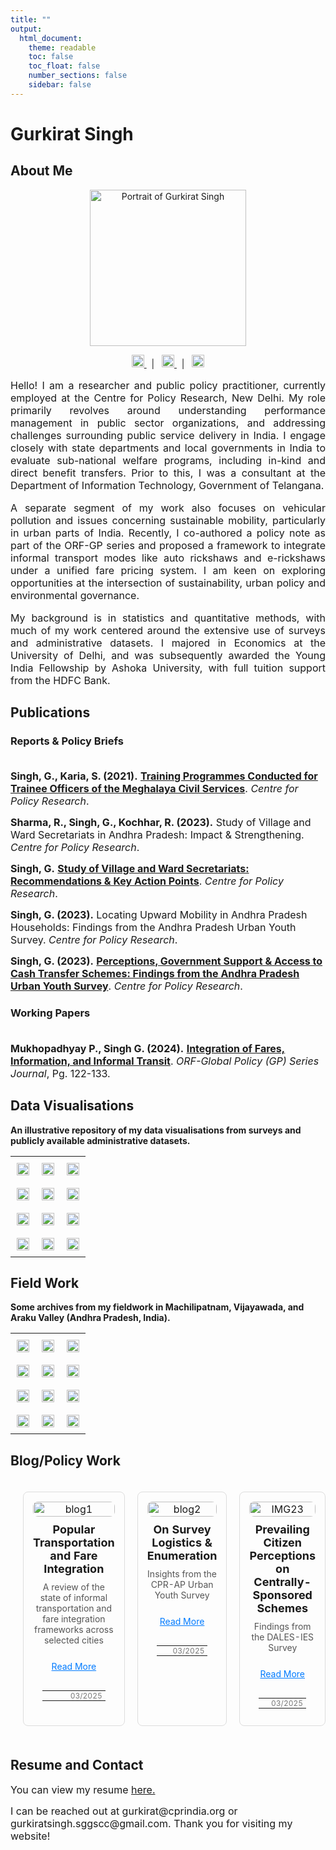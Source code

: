 ```yaml
---
title: ""
output: 
  html_document:
    theme: readable
    toc: false
    toc_float: false
    number_sections: false
    sidebar: false
---
```


<!-- Add viewport meta tag for mobile responsiveness -->
<meta name="viewport" content="width=device-width, initial-scale=1">

# Gurkirat Singh {.tabset}

## About Me  

<p align="center">
    <img src="gurkirat.jpg" alt="Portrait of Gurkirat Singh" width="250">
</p>  

<p align="center">
    <a href="https://x.com/GreenGurkirat" target="_blank">
        <img src="https://cdn.jsdelivr.net/npm/simple-icons@v9/icons/x.svg" width="20" height="20" alt="Twitter">
    </a>
    &nbsp; | &nbsp;
    <a href="https://github.com/gurkirat981" target="_blank">
        <img src="https://cdn.jsdelivr.net/npm/simple-icons@v9/icons/github.svg" width="20" height="20" alt="GitHub">
    </a>
    &nbsp; | &nbsp;
    <a href="https://www.linkedin.com/in/gurkiratsingh08/" target="_blank">
        <img src="https://cdn.jsdelivr.net/npm/simple-icons@v9/icons/linkedin.svg" width="20" height="20" alt="LinkedIn">
    </a>
</p>

<p style="font-size: 16px; text-align: justify;">Hello! I am a researcher and public policy practitioner, currently employed at the Centre for Policy Research, New Delhi. My role primarily revolves around understanding performance management in public sector organizations, and addressing challenges surrounding public service delivery in India. I engage closely with state departments and local governments in India to evaluate sub-national welfare programs, including in-kind and direct benefit transfers. Prior to this, I was a consultant at the Department of Information Technology, Government of Telangana.</p>

<p style="font-size: 16px; text-align: justify;">A separate segment of my work also focuses on vehicular pollution and issues concerning sustainable mobility, particularly in urban parts of India. Recently, I co-authored a policy note as part of the ORF-GP series and proposed a framework to integrate informal transport modes like auto rickshaws and e-rickshaws under a unified fare pricing system. I am keen on exploring opportunities at the intersection of sustainability, urban policy and environmental governance.</p>

<p style="font-size: 16px; text-align: justify;">My background is in statistics and quantitative methods, with much of my work centered around the extensive use of surveys and administrative datasets. I majored in Economics at the University of Delhi, and was subsequently awarded the Young India Fellowship by Ashoka University, with full tuition support from the HDFC Bank.</p>


## Publications  

### Reports & Policy Briefs  
<span style="font-size: 16px;">  
**Singh, G., Karia, S. (2021).** [**Training Programmes Conducted for Trainee Officers of the Meghalaya Civil Services**](https://drive.google.com/file/d/1pHC1o4gK1Km1qq3BaUf--TcNCaKTceRo/view). *Centre for Policy Research*.</span>   

<span style="font-size: 16px;">
**Sharma, R., Singh, G., Kochhar, R. (2023).** Study of Village and Ward Secretariats in Andhra Pradesh: Impact & Strengthening. *Centre for Policy Research*.</span>   

<span style="font-size: 16px;">
**Singh, G.** [**Study of Village and Ward Secretariats: Recommendations & Key Action Points**](https://drive.google.com/file/d/1UiDTa_Q4I7pPQDrO2yF8qwQILtH5-b52/view). *Centre for Policy Research*.</span>  

<span style="font-size: 16px;">
**Singh, G. (2023).** Locating Upward Mobility in Andhra Pradesh Households: Findings from the Andhra Pradesh Urban Youth Survey. *Centre for Policy Research*.</span> 

<span style="font-size: 16px;">
**Singh, G. (2023).** [**Perceptions, Government Support & Access to Cash Transfer Schemes: Findings from the Andhra Pradesh Urban Youth Survey**](https://drive.google.com/file/d/1EDo3npU-FoIeU6ihxE0EIfyKJPuc1FQe/view). *Centre for Policy Research*.</span>  

### Working Papers  
<span style="font-size: 16px;">  
**Mukhopadhyay P., Singh G. (2024).** [**Integration of Fares, Information, and Informal Transit**](https://www.orfonline.org/public/uploads/posts/pdf/20241228102901.pdf). *ORF-Global Policy (GP) Series Journal*, Pg. 122-133.</span>  

## Data Visualisations  

<p align="left"><b>An illustrative repository of my data visualisations from surveys and publicly available administrative datasets.</b></p>

<!-- Add Lightbox2 CSS -->
<link href="https://cdnjs.cloudflare.com/ajax/libs/lightbox2/2.11.3/css/lightbox.min.css" rel="stylesheet">

<!-- Add custom CSS for responsive table -->
<style>
    .responsive-table {
        width: 100%;
        border-collapse: collapse;
    }
    .responsive-table td {
        width: 33.33%; /* 3 columns by default */
        padding: 10px;
        text-align: center;
    }
    @media (max-width: 768px) {
        .responsive-table td {
            width: 50%; /* 2 columns on mobile */
        }
    }
</style>

<table class="responsive-table" align="center">
    <tr>
        <td><a href="Rplot1.jpeg" data-lightbox="data-viz" data-title="Credit Attribution for Welfare Schemes (DALES-IES Survey)"><img src="Rplot1.jpeg" width="100%"></a></td>
        <td><a href="Rplot8.jpeg" data-lightbox="data-viz" data-title="Household Consumption Expenditure on Bus (NSS-HCES 2022-2023)"><img src="Rplot8.jpeg" width="100%"></a></td>
        <td><a href="Rplot3.jpeg" data-lightbox="data-viz" data-title="Statewise breakup of Transit Expenditure (NSS-HCES 2022-2023)"><img src="Rplot3.jpeg" width="100%"></a></td>
    </tr>
    <tr>
        <td><a href="Rplot7.jpeg" data-lightbox="data-viz" data-title="Sector, Size and Nature of landholdings (NSS-HCES 2022-2023)"><img src="Rplot7.jpeg" width="100%"></a></td>
        <td><a href="Rplot2.jpeg" data-lightbox="data-viz" data-title="Multi-Modality Index by State and Sector (NSS-HCES 2022-2023)"><img src="Rplot2.jpeg" width="100%"></a></td>
        <td><a href="Rplot9.jpeg" data-lightbox="data-viz" data-title="Nature of Economic Activity and Size of Landholdings (NSS-HCES 2022-2023)"><img src="Rplot9.jpeg" width="100%"></a></td>
    </tr>
    <tr>
        <td><a href="Rplot10.jpeg" data-lightbox="data-viz" data-title="Primary Activity and Voting Behaviour (DALES-IES Survey)"><img src="Rplot10.jpeg" width="100%"></a></td>
        <td><a href="Rplot11.jpeg" data-lightbox="data-viz" data-title="Size of Landholdings and Share of Households engaged in Agriculture (NSS-HCES 2022-2023)"><img src="Rplot11.jpeg" width="100%"></a></td>
        <td><a href="Rplot16.jpeg" data-lightbox="data-viz" data-title="Breakdown of Asset Ownership among Survey Respondents (DALES-IES Survey)"><img src="Rplot16.jpeg" width="100%"></a></td>
    </tr>
    <tr>
        <td><a href="Rplot13.jpg" data-lightbox="data-viz" data-title="Statewise Penetration of Railways across Rural and Urban Households in India (NSS-HCES 2022-2023)"><img src="Rplot13.jpg" width="100%"></a></td>
        <td><a href="Rplot14.jpeg" data-lightbox="data-viz" data-title="AmmaVodi Coverage and Scheme Penetration Index (CPR-AP Survey)"><img src="Rplot14.jpeg" width="100%"></a></td>
        <td><a href="Rplot15.jpeg" data-lightbox="data-viz" data-title="Household Coverage and Transit Expenditure across Urban Settlement Groups (NSS-HCES 2022-2023)"><img src="Rplot15.jpeg" width="100%"></a></td>
    </tr>
</table>

<!-- Add Lightbox2 JavaScript -->
<script src="https://cdnjs.cloudflare.com/ajax/libs/lightbox2/2.11.3/js/lightbox.min.js"></script>

## Field Work  

<p align="left"><b>Some archives from my fieldwork in Machilipatnam, Vijayawada, and Araku Valley (Andhra Pradesh, India).</b></p>

<!-- Add Lightbox2 CSS -->
<link href="https://cdnjs.cloudflare.com/ajax/libs/lightbox2/2.11.3/css/lightbox.min.css" rel="stylesheet">

<!-- Add custom CSS for responsive table -->
<style>
    .responsive-table {
        width: 100%;
        border-collapse: collapse;
    }
    .responsive-table td {
        width: 33.33%; /* 3 columns by default */
        padding: 10px;
        text-align: center;
    }
    @media (max-width: 768px) {
        .responsive-table td {
            width: 50%; /* 2 columns on mobile */
        }
    }
</style>

<table class="responsive-table" align="center">
    <tr>
        <td><a href="IMG3.jpg" data-lightbox="fieldwork" data-title="IMG3"><img src="IMG3.jpg" width="100%"></a></td>
        <td><a href="IMG4.jpg" data-lightbox="fieldwork" data-title="IMG4"><img src="IMG4.jpg" width="100%"></a></td>
        <td><a href="IMG5.jpg" data-lightbox="fieldwork" data-title="IMG5"><img src="IMG5.jpg" width="100%"></a></td>
    </tr>
    <tr>
        <td><a href="IMG8.jpg" data-lightbox="fieldwork" data-title="IMG8"><img src="IMG8.jpg" width="100%"></a></td>
        <td><a href="IMG9.jpg" data-lightbox="fieldwork" data-title="IMG9"><img src="IMG9.jpg" width="100%"></a></td>
        <td><a href="IMG6.jpg" data-lightbox="fieldwork" data-title="IMG6"><img src="IMG6.jpg" width="100%"></a></td>
    </tr>
    <tr>
        <td><a href="IMG10.jpg" data-lightbox="fieldwork" data-title="IMG10"><img src="IMG10.jpg" width="100%"></a></td>
        <td><a href="IMG11.jpg" data-lightbox="fieldwork" data-title="IMG11"><img src="IMG11.jpg" width="100%"></a></td>
        <td><a href="IMG12.jpg" data-lightbox="fieldwork" data-title="IMG12"><img src="IMG12.jpg" width="100%"></a></td>
    </tr>
    <tr>
        <td><a href="IMG13.jpg" data-lightbox="fieldwork" data-title="IMG13"><img src="IMG13.jpg" width="100%"></a></td>
        <td><a href="IMG14.jpg" data-lightbox="fieldwork" data-title="IMG14"><img src="IMG14.jpg" width="100%"></a></td>
        <td><a href="IMG15.jpg" data-lightbox="fieldwork" data-title="IMG15"><img src="IMG15.jpg" width="100%"></a></td>
    </tr>
</table>

<!-- Add Lightbox2 JavaScript -->
<script src="https://cdnjs.cloudflare.com/ajax/libs/lightbox2/2.11.3/js/lightbox.min.js"></script>

## Blog/Policy Work  

<!-- Add Lightbox2 CSS (if needed for thumbnails) -->
<link href="https://cdnjs.cloudflare.com/ajax/libs/lightbox2/2.11.3/css/lightbox.min.css" rel="stylesheet">

<!-- Add custom CSS for the grid layout -->
<style>
    .articles-table {
        width: 100%;
        border-collapse: separate; /* Use separate to allow spacing between cells */
        border-spacing: 20px; /* Add spacing between cells */
    }
    .articles-table td {
        width: 33.33%; /* 3 columns by default */
        padding: 15px;
        text-align: center;
        vertical-align: top;
        border: 1px solid #ddd; /* Retain the grid border */
        border-radius: 8px;
        position: relative; /* For positioning author and date */
    }
    @media (max-width: 768px) {
        .articles-table td {
            width: 100%; /* 1 column on mobile */
            display: block; /* Ensure full width */
            margin-bottom: 20px; /* Add spacing between articles */
            position: relative; /* For positioning author and date */
        }
        .author-date-table {
            position: relative; /* Reset to normal flow on mobile */
            padding: 0; /* Remove padding */
        }
    }
    .articles-table img {
        width: 100%;
        height: auto;
        border-radius: 8px;
    }
    .articles-table h3 {
        font-size: 18px;
        margin: 10px 0;
    }
    .articles-table p {
        font-size: 14px;
        color: #555;
        margin: 10px 0;
    }
    .articles-table a {
        display: inline-block;
        margin: 10px 0;
        font-size: 14px; /* Smaller font size */
        color: #007bff; /* Blue text color */
        text-decoration: underline; /* Underline the link */
        background: none; /* Remove background */
        padding: 5px; /* Slight padding for better click area */
        border-radius: 4px; /* Small border radius for better tapability */
        position: relative; /* Ensures it's above other elements */
        z-index: 2; /* Ensures it's clickable */
    }
    .author-date-table {
        width: 100%;
        font-size: 12px; /* Minimal font size */
        color: #777; /* Subtle text color */
        margin-top: 15px;
        position: relative; /* Changed from absolute */
        bottom: auto; /* Removed absolute positioning */
        left: auto;
        right: auto;
        padding: 0 15px; /* Add padding to match the article box */
        border: none; /* Remove border */
        z-index: 1; /* Ensures it does not cover links */
    }
    .author-date-table td {
        text-align: left; /* Author initials on the left */
        padding: 0;
        border: none; /* Remove border */
    }
    .author-date-table td:first-child {
        padding-left: 5px; /* Move author name slightly to the right */
    }
    .author-date-table td:last-child {
        text-align: right; /* Date on the right */
        padding-right: 5px; /* Move date slightly to the left */
        border: none; /* Remove border */
    }
</style>

<table class="articles-table">
    <tr>
        <!-- Article 1 -->
        <td>
            <img src="blog1.jpg" alt="blog1">
            <h3>Popular Transportation and Fare Integration</h3>
            <p>A review of the state of informal transportation and fare integration frameworks across selected cities</p>
            <a href="https://medium.com/@itsgurkirat/popular-transportation-and-fare-integration-a-review-of-global-practices-71ac64fdae24" target="_blank">Read More</a>
            <table class="author-date-table">
                <tr>
                    <td></td>
                    <td>03/2025</td>
                </tr>
            </table>
        </td>
        <!-- Article 2 -->
        <td>
            <img src="blog2.jpg" alt="blog2">
            <h3>On Survey Logistics & Enumeration</h3>
            <p>Insights from the CPR-AP Urban Youth Survey</p>
            <a href="https://medium.com/@itsgurkirat/surveys-enumeration-insights-from-the-cpr-ap-urban-youth-survey-6db6e9452422" target="_blank">Read More</a>
            <table class="author-date-table">
                <tr>
                    <td></td>
                    <td>03/2025</td>
                </tr>
            </table>
        </td>
        <!-- Article 3 -->
        <td>
            <img src="IMG23.jpg" alt="IMG23">
            <h3>Prevailing Citizen Perceptions on Centrally-Sponsored Schemes</h3>
            <p>Findings from the DALES-IES Survey</p>
            <a href="https://medium.com/@itsgurkirat/attribution-for-centrally-sponsored-benefits-fd3cb2e0d272" target="_blank">Read More</a>
            <table class="author-date-table">
                <tr>
                    <td></td>
                    <td>03/2025</td>
                </tr>
            </table>
        </td>
    </tr>
</table>

<!-- Add Lightbox2 JavaScript (if needed) -->
<script src="https://cdnjs.cloudflare.com/ajax/libs/lightbox2/2.11.3/js/lightbox.min.js"></script>


## Resume and Contact

<span style="font-size: 16px;">
You can view my resume <a href="resume.pdf" target="_blank">here.</a> 
</span>

<span style="font-size: 16px;">
I can be reached out at gurkirat@cprindia.org or gurkiratsingh.sggscc@gmail.com. Thank you for visiting my website!
</span>
